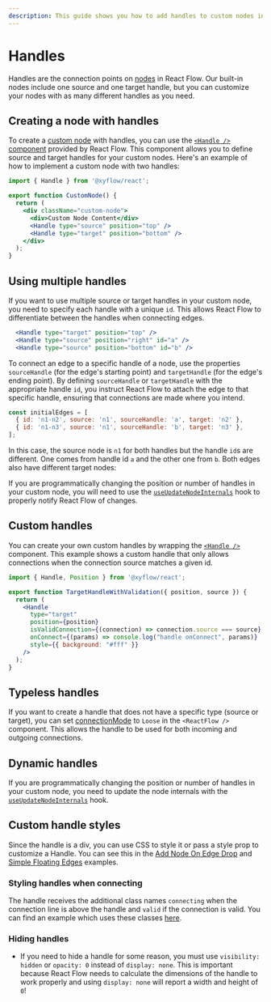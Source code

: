 ```yaml
---
description: This guide shows you how to add handles to custom nodes in React Flow.
---
```



# Handles

Handles are the connection points on [nodes](/learn/concepts/terms-and-definitions#nodes) in React Flow. 
Our built-in nodes include one source and one target handle, but you can customize your nodes with as many different handles as you need.

## Creating a node with handles

To create a [custom node](/learn/customization/custom-nodes) with handles, 
you can use the [`<Handle />` component](/api-reference/components/handle) provided by React Flow. 
This component allows you to define source and target handles for your custom nodes. 
Here's an example of how to implement a custom node with two handles:

```jsx
import { Handle } from '@xyflow/react';

export function CustomNode() {
  return (
    <div className="custom-node">
      <div>Custom Node Content</div>
      <Handle type="source" position="top" />
      <Handle type="target" position="bottom" />
    </div>
  );
}
```

## Using multiple handles

If you want to use multiple source or target handles in your custom node, 
you need to specify each handle with a unique `id`. 
This allows React Flow to differentiate between the handles when connecting edges.

```jsx /id="a"/ /id="b"/
  <Handle type="target" position="top" />
  <Handle type="source" position="right" id="a" />
  <Handle type="source" position="bottom" id="b" />
```

To connect an edge to a specific handle of a node, use the properties 
`sourceHandle` (for the edge's starting point) and `targetHandle` (for the edge's ending point). 
By defining `sourceHandle` or `targetHandle` with the appropriate handle `id`, 
you instruct React Flow to attach the edge to that specific handle, 
ensuring that connections are made where you intend.

```js "sourceHandle: 'a'" "sourceHandle: 'b'"
const initialEdges = [
  { id: 'n1-n2', source: 'n1', sourceHandle: 'a', target: 'n2' },
  { id: 'n1-n3', source: 'n1', sourceHandle: 'b', target: 'n3' },
];
```

In this case, the source node is `n1` for both handles but the handle `id`s are different.
One comes from handle id `a` and the other one from `b`. Both edges also have different target nodes:

<RemoteCodeViewer route="learn/custom-node-2" framework="react" />

If you are programmatically changing the position or number of handles
in your custom node, you will need to use the
[`useUpdateNodeInternals`](/api-reference/hooks/use-update-node-internals) hook
to properly notify React Flow of changes.

## Custom handles

You can create your own custom handles by wrapping the 
[`<Handle />`](/api-reference/components/handle) component.
This example shows a custom handle that only allows connections when the
connection source matches a given id.

```jsx
import { Handle, Position } from '@xyflow/react';

export function TargetHandleWithValidation({ position, source }) {
  return (
    <Handle
      type="target"
      position={position}
      isValidConnection={(connection) => connection.source === source}
      onConnect={(params) => console.log("handle onConnect", params)}
      style={{ background: "#fff" }}
    />
  );
}
```

## Typeless handles

If you want to create a handle that does not have a specific type (source or target),
you can set [connectionMode](/api-reference/react-flow#connectionmode) to `Loose` in the `<ReactFlow />` component.
This allows the handle to be used for both incoming and outgoing connections.

## Dynamic handles

If you are programmatically changing the position or number of handles in your
custom node, you need to update the node internals with the
[`useUpdateNodeInternals`](/api-reference/hooks/use-update-node-internals) hook.

## Custom handle styles

Since the handle is a div, you can use CSS to style it or pass a style prop to
customize a Handle. You can see this in the
[Add Node On Edge Drop](/examples/nodes/add-node-on-edge-drop) and
[Simple Floating Edges](/examples/edges/simple-floating-edges) examples.

### Styling handles when connecting

The handle receives the additional class names `connecting` when the connection
line is above the handle and `valid` if the connection is valid. You can find an
example which uses these classes [here](/examples/interaction/validation).

### Hiding handles

- If you need to hide a handle for some reason, you must use `visibility: hidden`
  or `opacity: 0` instead of `display: none`. This is important because React
  Flow needs to calculate the dimensions of the handle to work properly and using
  `display: none` will report a width and height of `0`!
